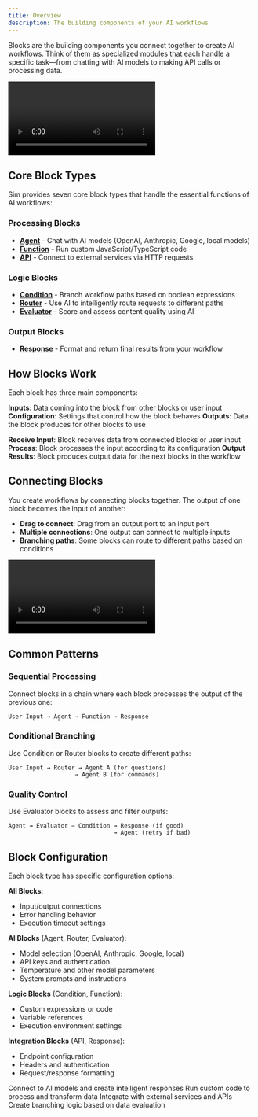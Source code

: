 ```yaml
---
title: Overview
description: The building components of your AI workflows
---
```



Blocks are the building components you connect together to create AI workflows. Think of them as specialized modules that each handle a specific task—from chatting with AI models to making API calls or processing data.

<div className="w-full max-w-2xl mx-auto overflow-hidden rounded-lg">
  <Video src="connections.mp4" width={700} height={450} />
</div>

## Core Block Types

Sim provides seven core block types that handle the essential functions of AI workflows:

### Processing Blocks
- **[Agent](/blocks/agent)** - Chat with AI models (OpenAI, Anthropic, Google, local models)
- **[Function](/blocks/function)** - Run custom JavaScript/TypeScript code
- **[API](/blocks/api)** - Connect to external services via HTTP requests

### Logic Blocks
- **[Condition](/blocks/condition)** - Branch workflow paths based on boolean expressions
- **[Router](/blocks/router)** - Use AI to intelligently route requests to different paths
- **[Evaluator](/blocks/evaluator)** - Score and assess content quality using AI

### Output Blocks
- **[Response](/blocks/response)** - Format and return final results from your workflow

## How Blocks Work

Each block has three main components:

**Inputs**: Data coming into the block from other blocks or user input
**Configuration**: Settings that control how the block behaves
**Outputs**: Data the block produces for other blocks to use

<Steps>
  <Step>
    <strong>Receive Input</strong>: Block receives data from connected blocks or user input
  </Step>
  <Step>
    <strong>Process</strong>: Block processes the input according to its configuration
  </Step>
  <Step>
    <strong>Output Results</strong>: Block produces output data for the next blocks in the workflow
  </Step>
</Steps>

## Connecting Blocks

You create workflows by connecting blocks together. The output of one block becomes the input of another:

- **Drag to connect**: Drag from an output port to an input port
- **Multiple connections**: One output can connect to multiple inputs
- **Branching paths**: Some blocks can route to different paths based on conditions

<div className="w-full max-w-2xl mx-auto overflow-hidden rounded-lg">
  <Video src="connections.mp4" width={700} height={450} />
</div>

## Common Patterns

### Sequential Processing
Connect blocks in a chain where each block processes the output of the previous one:
```
User Input → Agent → Function → Response
```

### Conditional Branching
Use Condition or Router blocks to create different paths:
```
User Input → Router → Agent A (for questions)
                   → Agent B (for commands)
```

### Quality Control
Use Evaluator blocks to assess and filter outputs:
```
Agent → Evaluator → Condition → Response (if good)
                              → Agent (retry if bad)
```

## Block Configuration

Each block type has specific configuration options:

**All Blocks**:
- Input/output connections
- Error handling behavior
- Execution timeout settings

**AI Blocks** (Agent, Router, Evaluator):
- Model selection (OpenAI, Anthropic, Google, local)
- API keys and authentication
- Temperature and other model parameters
- System prompts and instructions

**Logic Blocks** (Condition, Function):
- Custom expressions or code
- Variable references
- Execution environment settings

**Integration Blocks** (API, Response):
- Endpoint configuration
- Headers and authentication
- Request/response formatting

<Cards>
  <Card title="Agent Block" href="/blocks/agent">
    Connect to AI models and create intelligent responses
  </Card>
  <Card title="Function Block" href="/blocks/function">
    Run custom code to process and transform data
  </Card>
  <Card title="API Block" href="/blocks/api">
    Integrate with external services and APIs
  </Card>
  <Card title="Condition Block" href="/blocks/condition">
    Create branching logic based on data evaluation
  </Card>
</Cards>
